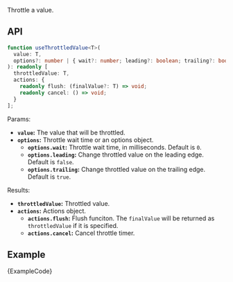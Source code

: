 
Throttle a value.

## API

```ts
function useThrottledValue<T>(
  value: T,
  options?: number | { wait?: number; leading?: boolean; trailing?: boolean }
): readonly [
  throttledValue: T,
  actions: {
    readonly flush: (finalValue?: T) => void;
    readonly cancel: () => void;
  }
];
```

Params:

- **`value`:** The value that will be throttled.
- **`options`:** Throttle wait time or an options object.
  - **`options.wait`:** Throttle wait time, in milliseconds. Default is `0`.
  - **`options.leading`:** Change throttled value on the leading edge. Default is `false`.
  - **`options.trailing`:** Change throttled value on the trailing edge. Default is `true`.

Results:

- **`throttledValue`:** Throttled value.
- **`actions`:** Actions object.
  - **`actions.flush`:** Flush funciton. The `finalValue` will be returned as `throttledValue` if it is specified.
  - **`actions.cancel`:** Cancel throttle timer.

## Example

<ExampleBlock>
  <Example />
</ExampleBlock>
<CodeBlock language="tsx">{ExampleCode}</CodeBlock>
